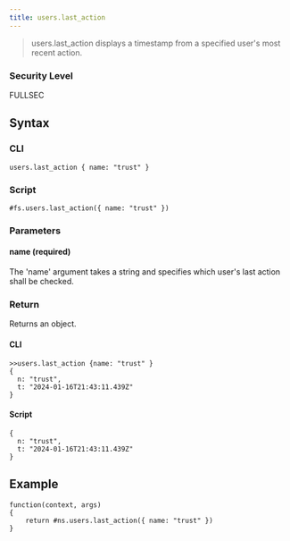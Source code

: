 ```yaml
---
title: users.last_action
---
```


> users.last_action displays a timestamp from a specified user's most recent action.

### Security Level

FULLSEC

## Syntax

### CLI

```
users.last_action { name: "trust" }
```

### Script

```
#fs.users.last_action({ name: "trust" })
```

### Parameters

#### name (required)

The 'name' argument takes a string and specifies which user's last action shall be checked.

### Return

Returns an object.

#### CLI

```
>>users.last_action {name: "trust" }
{
  n: "trust",
  t: "2024-01-16T21:43:11.439Z"
}
```

#### Script

```
{
  n: "trust",
  t: "2024-01-16T21:43:11.439Z"
}
```

## Example

```
function(context, args)
{
	return #ns.users.last_action({ name: "trust" })
}
```
